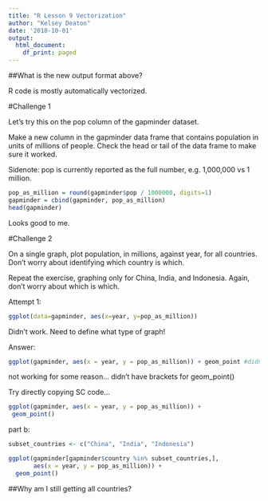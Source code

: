 ```yaml
---
title: "R Lesson 9 Vectorization"
author: "Kelsey Deaton"
date: '2018-10-01'
output:
  html_document:
    df_print: paged
---
```

##What is the new output format above?

R code is mostly automatically vectorized. 

#Challenge 1

Let’s try this on the pop column of the gapminder dataset.

Make a new column in the gapminder data frame that contains population in units of millions of people. Check the head or tail of the data frame to make sure it worked.

Sidenote: pop is currently reported as the full number, e.g. 1,000,000 vs 1 million.

```r
pop_as_million = round(gapminder$pop / 1000000, digits=1)
gapminder = cbind(gapminder, pop_as_million)
head(gapminder)
```

Looks good to me. 

#Challenge 2

On a single graph, plot population, in millions, against year, for all countries. Don’t worry about identifying which country is which.

Repeat the exercise, graphing only for China, India, and Indonesia. Again, don’t worry about which is which.

Attempt 1:
```r
ggplot(data=gapminder, aes(x=year, y=pop_as_million))
```
Didn't work. Need to define what type of graph!

Answer:

```r
ggplot(gapminder, aes(x = year, y = pop_as_million)) + geom_point #didn't have brackets!
```
not working for some reason... didn't have brackets for geom_point()

Try directly copying SC code...

```r
ggplot(gapminder, aes(x = year, y = pop_as_million)) +
 geom_point()
```

part b:

```r
subset_countries <- c("China", "India", "Indonesia")

ggplot(gapminder[gapminder$country %in% subset_countries,], 
       aes(x = year, y = pop_as_million)) +
  geom_point()
```

##Why am I still getting all countries?

